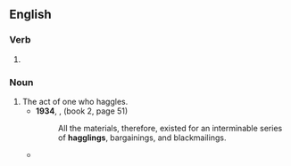 ==English==

===Verb===
{{head|en|verb form}}

# {{present participle of|en|haggle|nocat=1}}

===Noun===
{{en-noun}}

# The act of one who haggles.
#* '''1934''', {{w|Winston Churchill}}, ''{{w|Marlborough: His Life and Times}}'' (book 2, page 51)
#*: All the materials, therefore, existed for an interminable series of '''hagglings''', bargainings, and blackmailings.
#* {{quote-journal|en|date=2022 March 23|author=Paul Clifton|title=Londoners pay the price|journal=RAIL|issue=953|page=48|text=After weeks of '''haggling''', Transport for London and the Department for Transport agreed a £200 million short-term funding deal that will keep the network running until June.}}